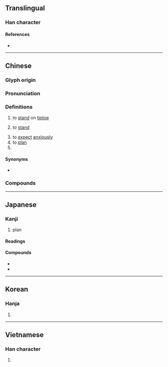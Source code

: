 {{character info/new}}
==Translingual==

===Han character===
{{Han char|rn=9|rad=人|as=04|sn=6|four=80101|canj=OYLM|ids=⿱𠆢止}}

====References====
* {{Han ref|kx=0095.040|dkj=00422|dj=0201.060|hdz=10116.060|uh=4F01|ud=20225|bh=A5F8|bd=42488}}

----

==Chinese==
{{zh-forms}}

===Glyph origin===
{{Han etyl}}

===Pronunciation===
{{zh-pron
|m=企
|ma=y
|c=kei5
|h=pfs=khî
|md=kié
|mn=qz,tw,xm:khì/qz,xm:khí/zz:thì
|w=2qi
|mc=y
|oc=y
|cat=v,n
}}

===Definitions===
{{zh-hanzi}}

# to [[stand]] on [[tiptoe]]
# {{lb|zh|Cantonese|Hakka}} to [[stand]]
# to [[expect]] [[anxiously]]
# to [[plan]]
# {{zh-abbrev|企業|enterprise}}

====Synonyms====
* {{sense|to stand}}
{{zh-dial|站}}

===Compounds===
{{zh-der|企業|企鵝|企圖|屋企|不可企及|企佇|企劃|企及|企慕|企望|企求|企盼|企禱|企羨|企足矯首|企足而待|企踵|希企|延企|延頸企踵|引領企踵|慚鳧企鶴|欣企|翹企|翹首企足|鶴企|國企|私企|外企}}

----

==Japanese==

===Kanji===
{{ja-kanji|grade=c|rs=人04}}

# plan

====Readings====
{{ja-readings
|goon=き
|kanon=き
|kun=くわだ-てる, くわだて
}}

====Compounds====
* {{ja-r|企画|きかく}}
* {{ja-r|企業|きぎょう}}

----

==Korean==

===Hanja===
{{ko-hanja|hangeul=기}}

# {{defn|lang=ko|sort=人04}}

----

==Vietnamese==

===Han character===
{{vi-hantu|xí|rs=人04}}

# {{defn|lang=vi|sort=人04}}